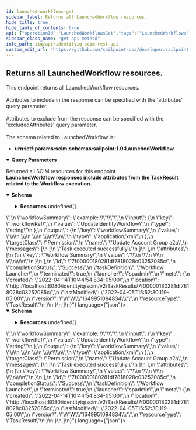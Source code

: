 ```yaml
---
id: launched-workflows-get
sidebar_label: Returns all LaunchedWorkflow resources.
hide_title: true
hide_table_of_contents: true
api: {"operationId":"LaunchedWorkflowsGet","tags":["LaunchedWorkflows"],"description":"This endpoint returns all LaunchedWorkflow resources. <br /><br />\nAttributes to include in the response can be specified with the 'attributes' query parameter. <br /><br /> \nAttributes to exclude from the response can be specified with the 'excludedAttributes' query parameter. <br /><br />\nThe schema related to LaunchedWorkflow is: \n- **urn:ietf:params:scim:schemas:sailpoint:1.0:LaunchedWorkflow**\n","parameters":[{"in":"query","name":"filter","schema":{"type":"string","example":"completed eq \"2022-05-03T16:40:34.271-05:00\""},"description":"Allows for query filters according to RFC-7644, Section 3.4.2.2 - not all operations are supported."},{"in":"query","name":"sortBy","schema":{"type":"string","example":"application"},"description":"Allows sorting the results by a resource's attributes."},{"in":"query","name":"sortOrder","schema":{"type":"string","default":"ascending"},"example":"descending","description":"Determines what order to sort results in."},{"in":"query","name":"startIndex","schema":{"type":"integer","example":10,"default":1},"description":"Determines the starting index of the result set."},{"in":"query","name":"count","schema":{"type":"integer","example":10,"default":1000},"description":"Specifies the number of results per page."},{"in":"query","name":"attributes","schema":{"type":"string","example":"name, expiration"},"description":"A comma-separated list of attributes to return in the response. This query parameter supersedes excludedAttributes, so providing the same attribute(s) to both will result in the attribute(s) being returned."},{"in":"query","name":"excludedAttributes","schema":{"type":"string","example":"identityRequestId"},"description":"A comma-separated list of attributes to exclude from the response. **Some attributes cannot be excluded.**"}],"responses":{"200":{"description":"Returned all SCIM resources for this endpoint. <br/> **LaunchedWorkflow responses include attributes from the TaskResult related to the Workflow execution.**","content":{"application/json":{"schema":{"properties":{"totalResults":{"description":"Number of resources returned for this endpoint","type":"integer","example":"1,"},"startIndex":{"description":"The starting index of the resource set list. Can be specified with startIndex query parameter.","type":"integer","example":1},"schemas":{"description":"SCIM Schema used for response.","type":"array","items":{"type":"string"},"example":["urn:ietf:params:scim:api:messages:2.0:ListResponse"]},"Resources":{"type":"array","items":{"properties":{"partitioned":{"description":"Flag to indicate this TaskResult is partitioned. (From the TaskResult used to launch the Workflow).","type":"boolean","example":true},"completed":{"type":"string","format":"date-time","description":"The completed DateTime of the TaskResult. (From the TaskResult used to launch the Workflow).","example":"2022-04-14T10:45:26.098-05:00"},"type":{"description":"Type of the TaskResult. (From the TaskResult used to launch the Workflow).","type":"string","example":"Workflow"},"launched":{"type":"string","format":"date-time","description":"The launched DateTime of the TaskResult. (From the TaskResult used to launch the Workflow).","example":"2022-04-14T10:45:26.114-05:00"},"pendingSignOffs":{"description":"The number of pending signoffs of this TaskResult. (From the TaskResult used to launch the Workflow).","type":"integer","example":2},"workflowName":{"description":"Name of the Workflow to launch.","type":"string","example":"Update Identity Adam.Kennedy AccessRequest"},"identityRequestId":{"description":"Id representing the identity request.","type":"string","example":"0000000001"},"workflowCaseId":{"description":"Id representing the workflow case (a running instance of a workflow).","type":"string","example":"c0a8019c808b1baa81808bde2c2201b3"},"workflowProcessId":{"type":"string","description":"Id representing the workflow monitoring process log.","example":"7f000001806719888180675c8f8a225g"},"retries":{"description":"The number of retries performed during the execution of provisioning activities.","type":"integer","example":1},"approvalSet":{"description":"XML representation of approvals.","type":"string","example":"example: <ApprovalSet><ApprovalItem application=\"SAP\" approver=\"John.Coleman\" assignmentId=\"25701d226e9d4f98a8e42fcebb61980f\" displayName=\"IT Role\" displayValue=\"SAP Admin\" id=\"7e314fb9b307481682b42f8e714b382d\" name=\"assignedRoles\" operation=\"Add\" state=\"Finished\" value=\"SAP Admin\"><Attributes> <Map><entry key=\"attachmentConfigList\"/><entry key=\"attachments\"/><entry key=\"flow\" value=\"AccessRequest\"/><entry key=\"id\" value=\"7f00000180281df7818028bfb3561254\"/><entry key=\"interface\" value=\"LCM\"/><entry key=\"operation\" value=\"RoleAdd\"/></Map></Attributes></ApprovalItem></ApprovalSet>"},"workflowSummary":{"description":"XML representation of the workflow summary.","type":"string","example":"example: \"<WorkflowSummary step=\"end\"><Interactions><ApprovalSummary completer=\"James Smith\" endDate=\"1651001587664\" owner=\"James.Smith\" request=\"Approve modification of entitlement ADDirectDemodata group: CN=a2a,OU=HierarchicalGroups,OU=DemoData,DC=test,DC=sailpoint,DC=com\" startDate=\"1651001561152\" state=\"Finished\" workItemId=\"7f000001806719888180675c9006016b\" workItemType=\"Approval\"/></Interactions></WorkflowSummary>\""},"input":{"description":"A list of input attributes of the Launched Workflow.","type":"object","properties":{"key":{"description":"The attribute key.","type":"string","example":"_workflowRef"},"value":{"description":"The attribute value.","type":"string","example":"UpdateIdentityWorkflow"},"type":{"description":"The attribute type.","type":"string","example":"string"}}},"output":{"description":"A list of output attributes of the Launched Workflow.","type":"object","properties":{"key":{"description":"The attribute key.","type":"string","example":"workflowSummary"},"value":{"description":"The attribute value.","type":"string","example":"<WorkflowSummary step=\"end\">\\n  <Interactions>\\n    <ApprovalSummary completer=\"James Smith\" endDate=\"1651001587664\" owner=\"James.Smith\" request=\"Approve modification of entitlement ADDirectDemodata group: CN=a2a,OU=HierarchicalGroups,OU=DemoData,DC=test,DC=sailpoint,DC=com\" startDate=\"1651001561152\" state=\"Finished\" workItemId=\"7f000001806719888180675c9006016b\" workItemType=\"Approval\"/>\\n  </Interactions>\\n</WorkflowSummary>\\n"},"type":{"description":"The attribute type.","type":"string","example":"application/xml"}}},"targetClass":{"description":"Target Class of the TaskResult. (From the TaskResult used to launch the Workflow).","type":"string","example":"Permission"},"name":{"description":"Name of the TaskResult. (From the TaskResult used to launch the Workflow).","type":"string","example":"Update Account Group a2a"},"messages":{"description":"List of messages of the TaskResult. (From the TaskResult used to launch the Workflow).","type":"array","items":{"example":["Task executed successfully."]}},"attributes":{"description":"A list of attributes of the TaskResult. (From the TaskResult used to launch the Workflow).","type":"array","items":{"properties":{"key":{"description":"The attribute key.","type":"string","example":"Workflow Summary"},"value":{"description":"The attribute value.","type":"string","example":"<WorkflowSummary step=\"end\">\\n  <Interactions>\\n    <ApprovalSummary completer=\"James Smith\" endDate=\"1651001587664\" owner=\"James.Smith\" request=\"Approve modification of entitlement ADDirectDemodata group: CN=a2a,OU=HierarchicalGroups,OU=DemoData,DC=test,DC=sailpoint,DC=com\" startDate=\"1651001561152\" state=\"Finished\" workItemId=\"7f000001806719888180675c9006016b\" workItemType=\"Approval\"/>\\n  </Interactions>\\n</WorkflowSummary>\\n"}}}},"id":{"description":"Unique identifier of the TaskResult. (From the TaskResult used to launch the Workflow).","type":"string","example":"7f00000180281df7818028c03252085c"},"completionStatus":{"type":"string","description":"Completion Status of the TaskResult. (From the TaskResult used to launch the Workflow).","enum":["Success","Warning","Error","Terminated","TempError"],"example":"Success"},"taskDefinition":{"type":"string","description":"Name of the TaskDefinition of the TaskResult. (From the TaskResult used to launch the Workflow).","example":"Workflow Launcher"},"terminated":{"description":"Flag to indicate this TaskResult is terminated. (From the TaskResult used to launch the Workflow).","type":"boolean","example":true},"launcher":{"description":"Launcher of the TaskResult. (From the TaskResult used to launch the Workflow).","type":"string","example":"spadmin"},"meta":{"type":"object","properties":{"created":{"description":"DateTime when the TaskResult was created. (From the TaskResult used to launch the Workflow).","type":"string","format":"date-time","example":"2022-04-14T10:44:54.834-05:00"},"location":{"description":"URL to the TaskResult. (From the TaskResult used to launch the Workflow).","type":"string","example":"http://localhost:8080/identityiq/scim/v2/TaskResults/7f00000180281df7818028c03252085c"},"lastModified":{"description":"DateTime of TaskResult last modification. (From the TaskResult used to launch the Workflow).","type":"string","format":"date-time","example":"2022-04-05T15:52:30.119-05:00"},"version":{"description":"TaskResult version. (From the TaskResult used to launch the Workflow).","type":"string","example":"\"W\"1649951094834\""},"resourceType":{"description":"Resource type of the metadata subject. (From the TaskResult used to launch the Workflow).","type":"string","example":"TaskResult"}}}}}}}}},"application/scim+json":{"schema":{"properties":{"totalResults":{"description":"Number of LaunchedWorkflow resources returned.","type":"integer","example":"1500,"},"startIndex":{"description":"The starting index of the resource set list. Can be specified with startIndex query parameter.","type":"integer","example":1},"schemas":{"description":"SCIM Schema used for response.","type":"array","items":{"type":"string"},"example":["urn:ietf:params:scim:api:messages:2.0:ListResponse"]},"Resources":{"description":"The SCIM resources returned for this endpoint.","type":"array","items":{"properties":{"partitioned":{"description":"Flag to indicate this TaskResult is partitioned. (From the TaskResult used to launch the Workflow).","type":"boolean","example":true},"completed":{"type":"string","format":"date-time","description":"The completed DateTime of the TaskResult. (From the TaskResult used to launch the Workflow).","example":"2022-04-14T10:45:26.098-05:00"},"type":{"description":"Type of the TaskResult. (From the TaskResult used to launch the Workflow).","type":"string","example":"Workflow"},"launched":{"type":"string","format":"date-time","description":"The launched DateTime of the TaskResult. (From the TaskResult used to launch the Workflow).","example":"2022-04-14T10:45:26.114-05:00"},"pendingSignOffs":{"description":"The number of pending signoffs of this TaskResult. (From the TaskResult used to launch the Workflow).","type":"integer","example":2},"workflowName":{"description":"Name of the Workflow to launch.","type":"string","example":"Update Identity Adam.Kennedy AccessRequest"},"identityRequestId":{"description":"Id representing the identity request.","type":"string","example":"0000000001"},"workflowCaseId":{"description":"Id representing the workflow case (a running instance of a workflow).","type":"string","example":"c0a8019c808b1baa81808bde2c2201b3"},"workflowProcessId":{"type":"string","description":"Id representing the workflow monitoring process log.","example":"7f000001806719888180675c8f8a225g"},"retries":{"description":"The number of retries performed during the execution of provisioning activities.","type":"integer","example":1},"approvalSet":{"description":"XML representation of approvals.","type":"string","example":"example: <ApprovalSet><ApprovalItem application=\"SAP\" approver=\"John.Coleman\" assignmentId=\"25701d226e9d4f98a8e42fcebb61980f\" displayName=\"IT Role\" displayValue=\"SAP Admin\" id=\"7e314fb9b307481682b42f8e714b382d\" name=\"assignedRoles\" operation=\"Add\" state=\"Finished\" value=\"SAP Admin\"><Attributes> <Map><entry key=\"attachmentConfigList\"/><entry key=\"attachments\"/><entry key=\"flow\" value=\"AccessRequest\"/><entry key=\"id\" value=\"7f00000180281df7818028bfb3561254\"/><entry key=\"interface\" value=\"LCM\"/><entry key=\"operation\" value=\"RoleAdd\"/></Map></Attributes></ApprovalItem></ApprovalSet>"},"workflowSummary":{"description":"XML representation of the workflow summary.","type":"string","example":"example: \"<WorkflowSummary step=\"end\"><Interactions><ApprovalSummary completer=\"James Smith\" endDate=\"1651001587664\" owner=\"James.Smith\" request=\"Approve modification of entitlement ADDirectDemodata group: CN=a2a,OU=HierarchicalGroups,OU=DemoData,DC=test,DC=sailpoint,DC=com\" startDate=\"1651001561152\" state=\"Finished\" workItemId=\"7f000001806719888180675c9006016b\" workItemType=\"Approval\"/></Interactions></WorkflowSummary>\""},"input":{"description":"A list of input attributes of the Launched Workflow.","type":"object","properties":{"key":{"description":"The attribute key.","type":"string","example":"_workflowRef"},"value":{"description":"The attribute value.","type":"string","example":"UpdateIdentityWorkflow"},"type":{"description":"The attribute type.","type":"string","example":"string"}}},"output":{"description":"A list of output attributes of the Launched Workflow.","type":"object","properties":{"key":{"description":"The attribute key.","type":"string","example":"workflowSummary"},"value":{"description":"The attribute value.","type":"string","example":"<WorkflowSummary step=\"end\">\\n  <Interactions>\\n    <ApprovalSummary completer=\"James Smith\" endDate=\"1651001587664\" owner=\"James.Smith\" request=\"Approve modification of entitlement ADDirectDemodata group: CN=a2a,OU=HierarchicalGroups,OU=DemoData,DC=test,DC=sailpoint,DC=com\" startDate=\"1651001561152\" state=\"Finished\" workItemId=\"7f000001806719888180675c9006016b\" workItemType=\"Approval\"/>\\n  </Interactions>\\n</WorkflowSummary>\\n"},"type":{"description":"The attribute type.","type":"string","example":"application/xml"}}},"targetClass":{"description":"Target Class of the TaskResult. (From the TaskResult used to launch the Workflow).","type":"string","example":"Permission"},"name":{"description":"Name of the TaskResult. (From the TaskResult used to launch the Workflow).","type":"string","example":"Update Account Group a2a"},"messages":{"description":"List of messages of the TaskResult. (From the TaskResult used to launch the Workflow).","type":"array","items":{"example":["Task executed successfully."]}},"attributes":{"description":"A list of attributes of the TaskResult. (From the TaskResult used to launch the Workflow).","type":"array","items":{"properties":{"key":{"description":"The attribute key.","type":"string","example":"Workflow Summary"},"value":{"description":"The attribute value.","type":"string","example":"<WorkflowSummary step=\"end\">\\n  <Interactions>\\n    <ApprovalSummary completer=\"James Smith\" endDate=\"1651001587664\" owner=\"James.Smith\" request=\"Approve modification of entitlement ADDirectDemodata group: CN=a2a,OU=HierarchicalGroups,OU=DemoData,DC=test,DC=sailpoint,DC=com\" startDate=\"1651001561152\" state=\"Finished\" workItemId=\"7f000001806719888180675c9006016b\" workItemType=\"Approval\"/>\\n  </Interactions>\\n</WorkflowSummary>\\n"}}}},"id":{"description":"Unique identifier of the TaskResult. (From the TaskResult used to launch the Workflow).","type":"string","example":"7f00000180281df7818028c03252085c"},"completionStatus":{"type":"string","description":"Completion Status of the TaskResult. (From the TaskResult used to launch the Workflow).","enum":["Success","Warning","Error","Terminated","TempError"],"example":"Success"},"taskDefinition":{"type":"string","description":"Name of the TaskDefinition of the TaskResult. (From the TaskResult used to launch the Workflow).","example":"Workflow Launcher"},"terminated":{"description":"Flag to indicate this TaskResult is terminated. (From the TaskResult used to launch the Workflow).","type":"boolean","example":true},"launcher":{"description":"Launcher of the TaskResult. (From the TaskResult used to launch the Workflow).","type":"string","example":"spadmin"},"meta":{"type":"object","properties":{"created":{"description":"DateTime when the TaskResult was created. (From the TaskResult used to launch the Workflow).","type":"string","format":"date-time","example":"2022-04-14T10:44:54.834-05:00"},"location":{"description":"URL to the TaskResult. (From the TaskResult used to launch the Workflow).","type":"string","example":"http://localhost:8080/identityiq/scim/v2/TaskResults/7f00000180281df7818028c03252085c"},"lastModified":{"description":"DateTime of TaskResult last modification. (From the TaskResult used to launch the Workflow).","type":"string","format":"date-time","example":"2022-04-05T15:52:30.119-05:00"},"version":{"description":"TaskResult version. (From the TaskResult used to launch the Workflow).","type":"string","example":"\"W\"1649951094834\""},"resourceType":{"description":"Resource type of the metadata subject. (From the TaskResult used to launch the Workflow).","type":"string","example":"TaskResult"}}}}}}}}}}}},"method":"get","path":"/LaunchedWorkflows","servers":[{"url":"http://localhost:8080/identityiq/scim/v2","description":"IdentityIQ SCIM server basepath and path to API."}],"security":[{"basicAuth":[]}],"securitySchemes":{"basicAuth":{"type":"http","scheme":"basic"}},"info":{"description":"IdentityIQ REST Endpoint Interface Documentation for SCIM\n","version":"8.3","title":"IdentityIQ SCIM REST API"},"postman":{"name":"Returns all LaunchedWorkflow resources.","description":{"content":"This endpoint returns all LaunchedWorkflow resources. <br /><br />\nAttributes to include in the response can be specified with the 'attributes' query parameter. <br /><br /> \nAttributes to exclude from the response can be specified with the 'excludedAttributes' query parameter. <br /><br />\nThe schema related to LaunchedWorkflow is: \n- **urn:ietf:params:scim:schemas:sailpoint:1.0:LaunchedWorkflow**\n","type":"text/plain"},"url":{"path":["LaunchedWorkflows"],"host":["{{baseUrl}}"],"query":[{"disabled":false,"description":{"content":"Allows for query filters according to RFC-7644, Section 3.4.2.2 - not all operations are supported.","type":"text/plain"},"key":"filter","value":""},{"disabled":false,"description":{"content":"Allows sorting the results by a resource's attributes.","type":"text/plain"},"key":"sortBy","value":""},{"disabled":false,"description":{"content":"Determines what order to sort results in.","type":"text/plain"},"key":"sortOrder","value":""},{"disabled":false,"description":{"content":"Determines the starting index of the result set.","type":"text/plain"},"key":"startIndex","value":""},{"disabled":false,"description":{"content":"Specifies the number of results per page.","type":"text/plain"},"key":"count","value":""},{"disabled":false,"description":{"content":"A comma-separated list of attributes to return in the response. This query parameter supersedes excludedAttributes, so providing the same attribute(s) to both will result in the attribute(s) being returned.","type":"text/plain"},"key":"attributes","value":""},{"disabled":false,"description":{"content":"A comma-separated list of attributes to exclude from the response. **Some attributes cannot be excluded.**","type":"text/plain"},"key":"excludedAttributes","value":""}],"variable":[]},"header":[{"key":"Accept","value":"application/json"}],"method":"GET"}}
sidebar_class_name: "get api-method"
info_path: iiq/api/identityiq-scim-rest-api
custom_edit_url: "https://github.com/sailpoint-oss/developer.sailpoint.com/issues/new?assignees=&labels=&template=bug-report.md&title=%5BBug%5D+Your+Bug+Report+Here Requesting changes to 'Returns all LaunchedWorkflow resources.' (launched-workflows-get)"
---
```



## Returns all LaunchedWorkflow resources.



This endpoint returns all LaunchedWorkflow resources. <br /><br />
Attributes to include in the response can be specified with the 'attributes' query parameter. <br /><br /> 
Attributes to exclude from the response can be specified with the 'excludedAttributes' query parameter. <br /><br />
The schema related to LaunchedWorkflow is: 
- **urn:ietf:params:scim:schemas:sailpoint:1.0:LaunchedWorkflow**


<details style={{"marginBottom":"1rem"}} data-collapsed={false} open={true}><summary style={{}}><strong>Query Parameters</strong></summary><div><ul><ParamsItem className={"paramsItem"} param={{"in":"query","name":"filter","schema":{"type":"string","example":"completed eq \"2022-05-03T16:40:34.271-05:00\""},"description":"Allows for query filters according to RFC-7644, Section 3.4.2.2 - not all operations are supported."}}></ParamsItem><ParamsItem className={"paramsItem"} param={{"in":"query","name":"sortBy","schema":{"type":"string","example":"application"},"description":"Allows sorting the results by a resource's attributes."}}></ParamsItem><ParamsItem className={"paramsItem"} param={{"in":"query","name":"sortOrder","schema":{"type":"string","default":"ascending"},"example":"descending","description":"Determines what order to sort results in."}}></ParamsItem><ParamsItem className={"paramsItem"} param={{"in":"query","name":"startIndex","schema":{"type":"integer","example":10,"default":1},"description":"Determines the starting index of the result set."}}></ParamsItem><ParamsItem className={"paramsItem"} param={{"in":"query","name":"count","schema":{"type":"integer","example":10,"default":1000},"description":"Specifies the number of results per page."}}></ParamsItem><ParamsItem className={"paramsItem"} param={{"in":"query","name":"attributes","schema":{"type":"string","example":"name, expiration"},"description":"A comma-separated list of attributes to return in the response. This query parameter supersedes excludedAttributes, so providing the same attribute(s) to both will result in the attribute(s) being returned."}}></ParamsItem><ParamsItem className={"paramsItem"} param={{"in":"query","name":"excludedAttributes","schema":{"type":"string","example":"identityRequestId"},"description":"A comma-separated list of attributes to exclude from the response. **Some attributes cannot be excluded.**"}}></ParamsItem></ul></div></details><div><ApiTabs><TabItem label={"200"} value={"200"}><div>

Returned all SCIM resources for this endpoint. <br/> **LaunchedWorkflow responses include attributes from the TaskResult related to the Workflow execution.**

</div><div><MimeTabs schemaType={"response"}><TabItem label={"application/json"} value={"application/json"}><SchemaTabs><TabItem label={"Schema"} value={"Schema"}><details style={{}} data-collapsed={false} open={true}><summary style={{"textAlign":"left"}}><strong>Schema</strong></summary><div style={{"textAlign":"left","marginLeft":"1rem"}}></div><ul style={{"marginLeft":"1rem"}}><SchemaItem collapsible={false} name={"totalResults"} required={false} deprecated={undefined} schemaDescription={"Number of resources returned for this endpoint"} schemaName={"integer"} qualifierMessage={undefined} defaultValue={undefined}></SchemaItem><SchemaItem collapsible={false} name={"startIndex"} required={false} deprecated={undefined} schemaDescription={"The starting index of the resource set list. Can be specified with startIndex query parameter."} schemaName={"integer"} qualifierMessage={undefined} defaultValue={undefined}></SchemaItem><SchemaItem collapsible={false} name={"schemas"} required={false} deprecated={undefined} schemaDescription={"SCIM Schema used for response."} schemaName={"string[]"} qualifierMessage={undefined} defaultValue={undefined}></SchemaItem><SchemaItem collapsible={true} className={"schemaItem"}><details style={{}}><summary style={{}}><strong>Resources</strong><span style={{"opacity":"0.6"}}> undefined[]</span></summary><div style={{"marginLeft":"1rem"}}><SchemaItem collapsible={false} name={"partitioned"} required={false} deprecated={undefined} schemaDescription={"Flag to indicate this TaskResult is partitioned. (From the TaskResult used to launch the Workflow)."} schemaName={"boolean"} qualifierMessage={undefined} defaultValue={undefined}></SchemaItem><SchemaItem collapsible={false} name={"completed"} required={false} deprecated={undefined} schemaDescription={"The completed DateTime of the TaskResult. (From the TaskResult used to launch the Workflow)."} schemaName={"date-time"} qualifierMessage={undefined} defaultValue={undefined}></SchemaItem><SchemaItem collapsible={false} name={"type"} required={false} deprecated={undefined} schemaDescription={"Type of the TaskResult. (From the TaskResult used to launch the Workflow)."} schemaName={"string"} qualifierMessage={undefined} defaultValue={undefined}></SchemaItem><SchemaItem collapsible={false} name={"launched"} required={false} deprecated={undefined} schemaDescription={"The launched DateTime of the TaskResult. (From the TaskResult used to launch the Workflow)."} schemaName={"date-time"} qualifierMessage={undefined} defaultValue={undefined}></SchemaItem><SchemaItem collapsible={false} name={"pendingSignOffs"} required={false} deprecated={undefined} schemaDescription={"The number of pending signoffs of this TaskResult. (From the TaskResult used to launch the Workflow)."} schemaName={"integer"} qualifierMessage={undefined} defaultValue={undefined}></SchemaItem><SchemaItem collapsible={false} name={"workflowName"} required={false} deprecated={undefined} schemaDescription={"Name of the Workflow to launch."} schemaName={"string"} qualifierMessage={undefined} defaultValue={undefined}></SchemaItem><SchemaItem collapsible={false} name={"identityRequestId"} required={false} deprecated={undefined} schemaDescription={"Id representing the identity request."} schemaName={"string"} qualifierMessage={undefined} defaultValue={undefined}></SchemaItem><SchemaItem collapsible={false} name={"workflowCaseId"} required={false} deprecated={undefined} schemaDescription={"Id representing the workflow case (a running instance of a workflow)."} schemaName={"string"} qualifierMessage={undefined} defaultValue={undefined}></SchemaItem><SchemaItem collapsible={false} name={"workflowProcessId"} required={false} deprecated={undefined} schemaDescription={"Id representing the workflow monitoring process log."} schemaName={"string"} qualifierMessage={undefined} defaultValue={undefined}></SchemaItem><SchemaItem collapsible={false} name={"retries"} required={false} deprecated={undefined} schemaDescription={"The number of retries performed during the execution of provisioning activities."} schemaName={"integer"} qualifierMessage={undefined} defaultValue={undefined}></SchemaItem><SchemaItem collapsible={false} name={"approvalSet"} required={false} deprecated={undefined} schemaDescription={"XML representation of approvals."} schemaName={"string"} qualifierMessage={undefined} defaultValue={undefined}></SchemaItem><SchemaItem collapsible={false} name={"workflowSummary"} required={false} deprecated={undefined} schemaDescription={"XML representation of the workflow summary."} schemaName={"string"} qualifierMessage={undefined} defaultValue={undefined}></SchemaItem><SchemaItem collapsible={true} className={"schemaItem"}><details style={{}}><summary style={{}}><strong>input</strong><span style={{"opacity":"0.6"}}> object</span></summary><div style={{"marginLeft":"1rem"}}><div style={{"marginTop":".5rem","marginBottom":".5rem"}}>

A list of input attributes of the Launched Workflow.

</div><SchemaItem collapsible={false} name={"key"} required={false} deprecated={undefined} schemaDescription={"The attribute key."} schemaName={"string"} qualifierMessage={undefined} defaultValue={undefined}></SchemaItem><SchemaItem collapsible={false} name={"value"} required={false} deprecated={undefined} schemaDescription={"The attribute value."} schemaName={"string"} qualifierMessage={undefined} defaultValue={undefined}></SchemaItem><SchemaItem collapsible={false} name={"type"} required={false} deprecated={undefined} schemaDescription={"The attribute type."} schemaName={"string"} qualifierMessage={undefined} defaultValue={undefined}></SchemaItem></div></details></SchemaItem><SchemaItem collapsible={true} className={"schemaItem"}><details style={{}}><summary style={{}}><strong>output</strong><span style={{"opacity":"0.6"}}> object</span></summary><div style={{"marginLeft":"1rem"}}><div style={{"marginTop":".5rem","marginBottom":".5rem"}}>

A list of output attributes of the Launched Workflow.

</div><SchemaItem collapsible={false} name={"key"} required={false} deprecated={undefined} schemaDescription={"The attribute key."} schemaName={"string"} qualifierMessage={undefined} defaultValue={undefined}></SchemaItem><SchemaItem collapsible={false} name={"value"} required={false} deprecated={undefined} schemaDescription={"The attribute value."} schemaName={"string"} qualifierMessage={undefined} defaultValue={undefined}></SchemaItem><SchemaItem collapsible={false} name={"type"} required={false} deprecated={undefined} schemaDescription={"The attribute type."} schemaName={"string"} qualifierMessage={undefined} defaultValue={undefined}></SchemaItem></div></details></SchemaItem><SchemaItem collapsible={false} name={"targetClass"} required={false} deprecated={undefined} schemaDescription={"Target Class of the TaskResult. (From the TaskResult used to launch the Workflow)."} schemaName={"string"} qualifierMessage={undefined} defaultValue={undefined}></SchemaItem><SchemaItem collapsible={false} name={"name"} required={false} deprecated={undefined} schemaDescription={"Name of the TaskResult. (From the TaskResult used to launch the Workflow)."} schemaName={"string"} qualifierMessage={undefined} defaultValue={undefined}></SchemaItem><SchemaItem collapsible={false} name={"messages"} required={false} deprecated={undefined} schemaDescription={"List of messages of the TaskResult. (From the TaskResult used to launch the Workflow)."} schemaName={"undefined[]"} qualifierMessage={undefined} defaultValue={undefined}></SchemaItem><SchemaItem collapsible={true} className={"schemaItem"}><details style={{}}><summary style={{}}><strong>attributes</strong><span style={{"opacity":"0.6"}}> undefined[]</span></summary><div style={{"marginLeft":"1rem"}}><div style={{"marginTop":".5rem","marginBottom":".5rem"}}>

A list of attributes of the TaskResult. (From the TaskResult used to launch the Workflow).

</div><SchemaItem collapsible={false} name={"key"} required={false} deprecated={undefined} schemaDescription={"The attribute key."} schemaName={"string"} qualifierMessage={undefined} defaultValue={undefined}></SchemaItem><SchemaItem collapsible={false} name={"value"} required={false} deprecated={undefined} schemaDescription={"The attribute value."} schemaName={"string"} qualifierMessage={undefined} defaultValue={undefined}></SchemaItem></div></details></SchemaItem><SchemaItem collapsible={false} name={"id"} required={false} deprecated={undefined} schemaDescription={"Unique identifier of the TaskResult. (From the TaskResult used to launch the Workflow)."} schemaName={"string"} qualifierMessage={undefined} defaultValue={undefined}></SchemaItem><SchemaItem collapsible={false} name={"completionStatus"} required={false} deprecated={undefined} schemaDescription={"Completion Status of the TaskResult. (From the TaskResult used to launch the Workflow)."} schemaName={"string"} qualifierMessage={"**Possible values:** [`Success`, `Warning`, `Error`, `Terminated`, `TempError`]"} defaultValue={undefined}></SchemaItem><SchemaItem collapsible={false} name={"taskDefinition"} required={false} deprecated={undefined} schemaDescription={"Name of the TaskDefinition of the TaskResult. (From the TaskResult used to launch the Workflow)."} schemaName={"string"} qualifierMessage={undefined} defaultValue={undefined}></SchemaItem><SchemaItem collapsible={false} name={"terminated"} required={false} deprecated={undefined} schemaDescription={"Flag to indicate this TaskResult is terminated. (From the TaskResult used to launch the Workflow)."} schemaName={"boolean"} qualifierMessage={undefined} defaultValue={undefined}></SchemaItem><SchemaItem collapsible={false} name={"launcher"} required={false} deprecated={undefined} schemaDescription={"Launcher of the TaskResult. (From the TaskResult used to launch the Workflow)."} schemaName={"string"} qualifierMessage={undefined} defaultValue={undefined}></SchemaItem><SchemaItem collapsible={true} className={"schemaItem"}><details style={{}}><summary style={{}}><strong>meta</strong><span style={{"opacity":"0.6"}}> object</span></summary><div style={{"marginLeft":"1rem"}}><SchemaItem collapsible={false} name={"created"} required={false} deprecated={undefined} schemaDescription={"DateTime when the TaskResult was created. (From the TaskResult used to launch the Workflow)."} schemaName={"date-time"} qualifierMessage={undefined} defaultValue={undefined}></SchemaItem><SchemaItem collapsible={false} name={"location"} required={false} deprecated={undefined} schemaDescription={"URL to the TaskResult. (From the TaskResult used to launch the Workflow)."} schemaName={"string"} qualifierMessage={undefined} defaultValue={undefined}></SchemaItem><SchemaItem collapsible={false} name={"lastModified"} required={false} deprecated={undefined} schemaDescription={"DateTime of TaskResult last modification. (From the TaskResult used to launch the Workflow)."} schemaName={"date-time"} qualifierMessage={undefined} defaultValue={undefined}></SchemaItem><SchemaItem collapsible={false} name={"version"} required={false} deprecated={undefined} schemaDescription={"TaskResult version. (From the TaskResult used to launch the Workflow)."} schemaName={"string"} qualifierMessage={undefined} defaultValue={undefined}></SchemaItem><SchemaItem collapsible={false} name={"resourceType"} required={false} deprecated={undefined} schemaDescription={"Resource type of the metadata subject. (From the TaskResult used to launch the Workflow)."} schemaName={"string"} qualifierMessage={undefined} defaultValue={undefined}></SchemaItem></div></details></SchemaItem></div></details></SchemaItem></ul></details></TabItem><TabItem label={"Example (from schema)"} value={"Example (from schema)"}><ResponseSamples responseExample={"{\n  \"totalResults\": \"1,\",\n  \"startIndex\": 1,\n  \"schemas\": [\n    \"urn:ietf:params:scim:api:messages:2.0:ListResponse\"\n  ],\n  \"Resources\": [\n    {\n      \"partitioned\": true,\n      \"completed\": \"2022-04-14T10:45:26.098-05:00\",\n      \"type\": \"Workflow\",\n      \"launched\": \"2022-04-14T10:45:26.114-05:00\",\n      \"pendingSignOffs\": 2,\n      \"workflowName\": \"Update Identity Adam.Kennedy AccessRequest\",\n      \"identityRequestId\": \"0000000001\",\n      \"workflowCaseId\": \"c0a8019c808b1baa81808bde2c2201b3\",\n      \"workflowProcessId\": \"7f000001806719888180675c8f8a225g\",\n      \"retries\": 1,\n      \"approvalSet\": \"example: <ApprovalSet><ApprovalItem application=\\\"SAP\\\" approver=\\\"John.Coleman\\\" assignmentId=\\\"25701d226e9d4f98a8e42fcebb61980f\\\" displayName=\\\"IT Role\\\" displayValue=\\\"SAP Admin\\\" id=\\\"7e314fb9b307481682b42f8e714b382d\\\" name=\\\"assignedRoles\\\" operation=\\\"Add\\\" state=\\\"Finished\\\" value=\\\"SAP Admin\\\"><Attributes> <Map><entry key=\\\"attachmentConfigList\\\"/><entry key=\\\"attachments\\\"/><entry key=\\\"flow\\\" value=\\\"AccessRequest\\\"/><entry key=\\\"id\\\" value=\\\"7f00000180281df7818028bfb3561254\\\"/><entry key=\\\"interface\\\" value=\\\"LCM\\\"/><entry key=\\\"operation\\\" value=\\\"RoleAdd\\\"/></Map></Attributes></ApprovalItem></ApprovalSet>\",\n      \"workflowSummary\": \"example: \\\"<WorkflowSummary step=\\\"end\\\"><Interactions><ApprovalSummary completer=\\\"James Smith\\\" endDate=\\\"1651001587664\\\" owner=\\\"James.Smith\\\" request=\\\"Approve modification of entitlement ADDirectDemodata group: CN=a2a,OU=HierarchicalGroups,OU=DemoData,DC=test,DC=sailpoint,DC=com\\\" startDate=\\\"1651001561152\\\" state=\\\"Finished\\\" workItemId=\\\"7f000001806719888180675c9006016b\\\" workItemType=\\\"Approval\\\"/></Interactions></WorkflowSummary>\\\"\",\n      \"input\": {\n        \"key\": \"_workflowRef\",\n        \"value\": \"UpdateIdentityWorkflow\",\n        \"type\": \"string\"\n      },\n      \"output\": {\n        \"key\": \"workflowSummary\",\n        \"value\": \"<WorkflowSummary step=\\\"end\\\">\\\\n  <Interactions>\\\\n    <ApprovalSummary completer=\\\"James Smith\\\" endDate=\\\"1651001587664\\\" owner=\\\"James.Smith\\\" request=\\\"Approve modification of entitlement ADDirectDemodata group: CN=a2a,OU=HierarchicalGroups,OU=DemoData,DC=test,DC=sailpoint,DC=com\\\" startDate=\\\"1651001561152\\\" state=\\\"Finished\\\" workItemId=\\\"7f000001806719888180675c9006016b\\\" workItemType=\\\"Approval\\\"/>\\\\n  </Interactions>\\\\n</WorkflowSummary>\\\\n\",\n        \"type\": \"application/xml\"\n      },\n      \"targetClass\": \"Permission\",\n      \"name\": \"Update Account Group a2a\",\n      \"messages\": [\n        [\n          \"Task executed successfully.\"\n        ]\n      ],\n      \"attributes\": [\n        {\n          \"key\": \"Workflow Summary\",\n          \"value\": \"<WorkflowSummary step=\\\"end\\\">\\\\n  <Interactions>\\\\n    <ApprovalSummary completer=\\\"James Smith\\\" endDate=\\\"1651001587664\\\" owner=\\\"James.Smith\\\" request=\\\"Approve modification of entitlement ADDirectDemodata group: CN=a2a,OU=HierarchicalGroups,OU=DemoData,DC=test,DC=sailpoint,DC=com\\\" startDate=\\\"1651001561152\\\" state=\\\"Finished\\\" workItemId=\\\"7f000001806719888180675c9006016b\\\" workItemType=\\\"Approval\\\"/>\\\\n  </Interactions>\\\\n</WorkflowSummary>\\\\n\"\n        }\n      ],\n      \"id\": \"7f00000180281df7818028c03252085c\",\n      \"completionStatus\": \"Success\",\n      \"taskDefinition\": \"Workflow Launcher\",\n      \"terminated\": true,\n      \"launcher\": \"spadmin\",\n      \"meta\": {\n        \"created\": \"2022-04-14T10:44:54.834-05:00\",\n        \"location\": \"http://localhost:8080/identityiq/scim/v2/TaskResults/7f00000180281df7818028c03252085c\",\n        \"lastModified\": \"2022-04-05T15:52:30.119-05:00\",\n        \"version\": \"\\\"W\\\"1649951094834\\\"\",\n        \"resourceType\": \"TaskResult\"\n      }\n    }\n  ]\n}"} language={"json"}></ResponseSamples></TabItem></SchemaTabs></TabItem><TabItem label={"application/scim+json"} value={"application/scim+json"}><SchemaTabs><TabItem label={"Schema"} value={"Schema"}><details style={{}} data-collapsed={false} open={true}><summary style={{"textAlign":"left"}}><strong>Schema</strong></summary><div style={{"textAlign":"left","marginLeft":"1rem"}}></div><ul style={{"marginLeft":"1rem"}}><SchemaItem collapsible={false} name={"totalResults"} required={false} deprecated={undefined} schemaDescription={"Number of LaunchedWorkflow resources returned."} schemaName={"integer"} qualifierMessage={undefined} defaultValue={undefined}></SchemaItem><SchemaItem collapsible={false} name={"startIndex"} required={false} deprecated={undefined} schemaDescription={"The starting index of the resource set list. Can be specified with startIndex query parameter."} schemaName={"integer"} qualifierMessage={undefined} defaultValue={undefined}></SchemaItem><SchemaItem collapsible={false} name={"schemas"} required={false} deprecated={undefined} schemaDescription={"SCIM Schema used for response."} schemaName={"string[]"} qualifierMessage={undefined} defaultValue={undefined}></SchemaItem><SchemaItem collapsible={true} className={"schemaItem"}><details style={{}}><summary style={{}}><strong>Resources</strong><span style={{"opacity":"0.6"}}> undefined[]</span></summary><div style={{"marginLeft":"1rem"}}><div style={{"marginTop":".5rem","marginBottom":".5rem"}}>

The SCIM resources returned for this endpoint.

</div><SchemaItem collapsible={false} name={"partitioned"} required={false} deprecated={undefined} schemaDescription={"Flag to indicate this TaskResult is partitioned. (From the TaskResult used to launch the Workflow)."} schemaName={"boolean"} qualifierMessage={undefined} defaultValue={undefined}></SchemaItem><SchemaItem collapsible={false} name={"completed"} required={false} deprecated={undefined} schemaDescription={"The completed DateTime of the TaskResult. (From the TaskResult used to launch the Workflow)."} schemaName={"date-time"} qualifierMessage={undefined} defaultValue={undefined}></SchemaItem><SchemaItem collapsible={false} name={"type"} required={false} deprecated={undefined} schemaDescription={"Type of the TaskResult. (From the TaskResult used to launch the Workflow)."} schemaName={"string"} qualifierMessage={undefined} defaultValue={undefined}></SchemaItem><SchemaItem collapsible={false} name={"launched"} required={false} deprecated={undefined} schemaDescription={"The launched DateTime of the TaskResult. (From the TaskResult used to launch the Workflow)."} schemaName={"date-time"} qualifierMessage={undefined} defaultValue={undefined}></SchemaItem><SchemaItem collapsible={false} name={"pendingSignOffs"} required={false} deprecated={undefined} schemaDescription={"The number of pending signoffs of this TaskResult. (From the TaskResult used to launch the Workflow)."} schemaName={"integer"} qualifierMessage={undefined} defaultValue={undefined}></SchemaItem><SchemaItem collapsible={false} name={"workflowName"} required={false} deprecated={undefined} schemaDescription={"Name of the Workflow to launch."} schemaName={"string"} qualifierMessage={undefined} defaultValue={undefined}></SchemaItem><SchemaItem collapsible={false} name={"identityRequestId"} required={false} deprecated={undefined} schemaDescription={"Id representing the identity request."} schemaName={"string"} qualifierMessage={undefined} defaultValue={undefined}></SchemaItem><SchemaItem collapsible={false} name={"workflowCaseId"} required={false} deprecated={undefined} schemaDescription={"Id representing the workflow case (a running instance of a workflow)."} schemaName={"string"} qualifierMessage={undefined} defaultValue={undefined}></SchemaItem><SchemaItem collapsible={false} name={"workflowProcessId"} required={false} deprecated={undefined} schemaDescription={"Id representing the workflow monitoring process log."} schemaName={"string"} qualifierMessage={undefined} defaultValue={undefined}></SchemaItem><SchemaItem collapsible={false} name={"retries"} required={false} deprecated={undefined} schemaDescription={"The number of retries performed during the execution of provisioning activities."} schemaName={"integer"} qualifierMessage={undefined} defaultValue={undefined}></SchemaItem><SchemaItem collapsible={false} name={"approvalSet"} required={false} deprecated={undefined} schemaDescription={"XML representation of approvals."} schemaName={"string"} qualifierMessage={undefined} defaultValue={undefined}></SchemaItem><SchemaItem collapsible={false} name={"workflowSummary"} required={false} deprecated={undefined} schemaDescription={"XML representation of the workflow summary."} schemaName={"string"} qualifierMessage={undefined} defaultValue={undefined}></SchemaItem><SchemaItem collapsible={true} className={"schemaItem"}><details style={{}}><summary style={{}}><strong>input</strong><span style={{"opacity":"0.6"}}> object</span></summary><div style={{"marginLeft":"1rem"}}><div style={{"marginTop":".5rem","marginBottom":".5rem"}}>

A list of input attributes of the Launched Workflow.

</div><SchemaItem collapsible={false} name={"key"} required={false} deprecated={undefined} schemaDescription={"The attribute key."} schemaName={"string"} qualifierMessage={undefined} defaultValue={undefined}></SchemaItem><SchemaItem collapsible={false} name={"value"} required={false} deprecated={undefined} schemaDescription={"The attribute value."} schemaName={"string"} qualifierMessage={undefined} defaultValue={undefined}></SchemaItem><SchemaItem collapsible={false} name={"type"} required={false} deprecated={undefined} schemaDescription={"The attribute type."} schemaName={"string"} qualifierMessage={undefined} defaultValue={undefined}></SchemaItem></div></details></SchemaItem><SchemaItem collapsible={true} className={"schemaItem"}><details style={{}}><summary style={{}}><strong>output</strong><span style={{"opacity":"0.6"}}> object</span></summary><div style={{"marginLeft":"1rem"}}><div style={{"marginTop":".5rem","marginBottom":".5rem"}}>

A list of output attributes of the Launched Workflow.

</div><SchemaItem collapsible={false} name={"key"} required={false} deprecated={undefined} schemaDescription={"The attribute key."} schemaName={"string"} qualifierMessage={undefined} defaultValue={undefined}></SchemaItem><SchemaItem collapsible={false} name={"value"} required={false} deprecated={undefined} schemaDescription={"The attribute value."} schemaName={"string"} qualifierMessage={undefined} defaultValue={undefined}></SchemaItem><SchemaItem collapsible={false} name={"type"} required={false} deprecated={undefined} schemaDescription={"The attribute type."} schemaName={"string"} qualifierMessage={undefined} defaultValue={undefined}></SchemaItem></div></details></SchemaItem><SchemaItem collapsible={false} name={"targetClass"} required={false} deprecated={undefined} schemaDescription={"Target Class of the TaskResult. (From the TaskResult used to launch the Workflow)."} schemaName={"string"} qualifierMessage={undefined} defaultValue={undefined}></SchemaItem><SchemaItem collapsible={false} name={"name"} required={false} deprecated={undefined} schemaDescription={"Name of the TaskResult. (From the TaskResult used to launch the Workflow)."} schemaName={"string"} qualifierMessage={undefined} defaultValue={undefined}></SchemaItem><SchemaItem collapsible={false} name={"messages"} required={false} deprecated={undefined} schemaDescription={"List of messages of the TaskResult. (From the TaskResult used to launch the Workflow)."} schemaName={"undefined[]"} qualifierMessage={undefined} defaultValue={undefined}></SchemaItem><SchemaItem collapsible={true} className={"schemaItem"}><details style={{}}><summary style={{}}><strong>attributes</strong><span style={{"opacity":"0.6"}}> undefined[]</span></summary><div style={{"marginLeft":"1rem"}}><div style={{"marginTop":".5rem","marginBottom":".5rem"}}>

A list of attributes of the TaskResult. (From the TaskResult used to launch the Workflow).

</div><SchemaItem collapsible={false} name={"key"} required={false} deprecated={undefined} schemaDescription={"The attribute key."} schemaName={"string"} qualifierMessage={undefined} defaultValue={undefined}></SchemaItem><SchemaItem collapsible={false} name={"value"} required={false} deprecated={undefined} schemaDescription={"The attribute value."} schemaName={"string"} qualifierMessage={undefined} defaultValue={undefined}></SchemaItem></div></details></SchemaItem><SchemaItem collapsible={false} name={"id"} required={false} deprecated={undefined} schemaDescription={"Unique identifier of the TaskResult. (From the TaskResult used to launch the Workflow)."} schemaName={"string"} qualifierMessage={undefined} defaultValue={undefined}></SchemaItem><SchemaItem collapsible={false} name={"completionStatus"} required={false} deprecated={undefined} schemaDescription={"Completion Status of the TaskResult. (From the TaskResult used to launch the Workflow)."} schemaName={"string"} qualifierMessage={"**Possible values:** [`Success`, `Warning`, `Error`, `Terminated`, `TempError`]"} defaultValue={undefined}></SchemaItem><SchemaItem collapsible={false} name={"taskDefinition"} required={false} deprecated={undefined} schemaDescription={"Name of the TaskDefinition of the TaskResult. (From the TaskResult used to launch the Workflow)."} schemaName={"string"} qualifierMessage={undefined} defaultValue={undefined}></SchemaItem><SchemaItem collapsible={false} name={"terminated"} required={false} deprecated={undefined} schemaDescription={"Flag to indicate this TaskResult is terminated. (From the TaskResult used to launch the Workflow)."} schemaName={"boolean"} qualifierMessage={undefined} defaultValue={undefined}></SchemaItem><SchemaItem collapsible={false} name={"launcher"} required={false} deprecated={undefined} schemaDescription={"Launcher of the TaskResult. (From the TaskResult used to launch the Workflow)."} schemaName={"string"} qualifierMessage={undefined} defaultValue={undefined}></SchemaItem><SchemaItem collapsible={true} className={"schemaItem"}><details style={{}}><summary style={{}}><strong>meta</strong><span style={{"opacity":"0.6"}}> object</span></summary><div style={{"marginLeft":"1rem"}}><SchemaItem collapsible={false} name={"created"} required={false} deprecated={undefined} schemaDescription={"DateTime when the TaskResult was created. (From the TaskResult used to launch the Workflow)."} schemaName={"date-time"} qualifierMessage={undefined} defaultValue={undefined}></SchemaItem><SchemaItem collapsible={false} name={"location"} required={false} deprecated={undefined} schemaDescription={"URL to the TaskResult. (From the TaskResult used to launch the Workflow)."} schemaName={"string"} qualifierMessage={undefined} defaultValue={undefined}></SchemaItem><SchemaItem collapsible={false} name={"lastModified"} required={false} deprecated={undefined} schemaDescription={"DateTime of TaskResult last modification. (From the TaskResult used to launch the Workflow)."} schemaName={"date-time"} qualifierMessage={undefined} defaultValue={undefined}></SchemaItem><SchemaItem collapsible={false} name={"version"} required={false} deprecated={undefined} schemaDescription={"TaskResult version. (From the TaskResult used to launch the Workflow)."} schemaName={"string"} qualifierMessage={undefined} defaultValue={undefined}></SchemaItem><SchemaItem collapsible={false} name={"resourceType"} required={false} deprecated={undefined} schemaDescription={"Resource type of the metadata subject. (From the TaskResult used to launch the Workflow)."} schemaName={"string"} qualifierMessage={undefined} defaultValue={undefined}></SchemaItem></div></details></SchemaItem></div></details></SchemaItem></ul></details></TabItem><TabItem label={"Example (from schema)"} value={"Example (from schema)"}><ResponseSamples responseExample={"{\n  \"totalResults\": \"1500,\",\n  \"startIndex\": 1,\n  \"schemas\": [\n    \"urn:ietf:params:scim:api:messages:2.0:ListResponse\"\n  ],\n  \"Resources\": [\n    {\n      \"partitioned\": true,\n      \"completed\": \"2022-04-14T10:45:26.098-05:00\",\n      \"type\": \"Workflow\",\n      \"launched\": \"2022-04-14T10:45:26.114-05:00\",\n      \"pendingSignOffs\": 2,\n      \"workflowName\": \"Update Identity Adam.Kennedy AccessRequest\",\n      \"identityRequestId\": \"0000000001\",\n      \"workflowCaseId\": \"c0a8019c808b1baa81808bde2c2201b3\",\n      \"workflowProcessId\": \"7f000001806719888180675c8f8a225g\",\n      \"retries\": 1,\n      \"approvalSet\": \"example: <ApprovalSet><ApprovalItem application=\\\"SAP\\\" approver=\\\"John.Coleman\\\" assignmentId=\\\"25701d226e9d4f98a8e42fcebb61980f\\\" displayName=\\\"IT Role\\\" displayValue=\\\"SAP Admin\\\" id=\\\"7e314fb9b307481682b42f8e714b382d\\\" name=\\\"assignedRoles\\\" operation=\\\"Add\\\" state=\\\"Finished\\\" value=\\\"SAP Admin\\\"><Attributes> <Map><entry key=\\\"attachmentConfigList\\\"/><entry key=\\\"attachments\\\"/><entry key=\\\"flow\\\" value=\\\"AccessRequest\\\"/><entry key=\\\"id\\\" value=\\\"7f00000180281df7818028bfb3561254\\\"/><entry key=\\\"interface\\\" value=\\\"LCM\\\"/><entry key=\\\"operation\\\" value=\\\"RoleAdd\\\"/></Map></Attributes></ApprovalItem></ApprovalSet>\",\n      \"workflowSummary\": \"example: \\\"<WorkflowSummary step=\\\"end\\\"><Interactions><ApprovalSummary completer=\\\"James Smith\\\" endDate=\\\"1651001587664\\\" owner=\\\"James.Smith\\\" request=\\\"Approve modification of entitlement ADDirectDemodata group: CN=a2a,OU=HierarchicalGroups,OU=DemoData,DC=test,DC=sailpoint,DC=com\\\" startDate=\\\"1651001561152\\\" state=\\\"Finished\\\" workItemId=\\\"7f000001806719888180675c9006016b\\\" workItemType=\\\"Approval\\\"/></Interactions></WorkflowSummary>\\\"\",\n      \"input\": {\n        \"key\": \"_workflowRef\",\n        \"value\": \"UpdateIdentityWorkflow\",\n        \"type\": \"string\"\n      },\n      \"output\": {\n        \"key\": \"workflowSummary\",\n        \"value\": \"<WorkflowSummary step=\\\"end\\\">\\\\n  <Interactions>\\\\n    <ApprovalSummary completer=\\\"James Smith\\\" endDate=\\\"1651001587664\\\" owner=\\\"James.Smith\\\" request=\\\"Approve modification of entitlement ADDirectDemodata group: CN=a2a,OU=HierarchicalGroups,OU=DemoData,DC=test,DC=sailpoint,DC=com\\\" startDate=\\\"1651001561152\\\" state=\\\"Finished\\\" workItemId=\\\"7f000001806719888180675c9006016b\\\" workItemType=\\\"Approval\\\"/>\\\\n  </Interactions>\\\\n</WorkflowSummary>\\\\n\",\n        \"type\": \"application/xml\"\n      },\n      \"targetClass\": \"Permission\",\n      \"name\": \"Update Account Group a2a\",\n      \"messages\": [\n        [\n          \"Task executed successfully.\"\n        ]\n      ],\n      \"attributes\": [\n        {\n          \"key\": \"Workflow Summary\",\n          \"value\": \"<WorkflowSummary step=\\\"end\\\">\\\\n  <Interactions>\\\\n    <ApprovalSummary completer=\\\"James Smith\\\" endDate=\\\"1651001587664\\\" owner=\\\"James.Smith\\\" request=\\\"Approve modification of entitlement ADDirectDemodata group: CN=a2a,OU=HierarchicalGroups,OU=DemoData,DC=test,DC=sailpoint,DC=com\\\" startDate=\\\"1651001561152\\\" state=\\\"Finished\\\" workItemId=\\\"7f000001806719888180675c9006016b\\\" workItemType=\\\"Approval\\\"/>\\\\n  </Interactions>\\\\n</WorkflowSummary>\\\\n\"\n        }\n      ],\n      \"id\": \"7f00000180281df7818028c03252085c\",\n      \"completionStatus\": \"Success\",\n      \"taskDefinition\": \"Workflow Launcher\",\n      \"terminated\": true,\n      \"launcher\": \"spadmin\",\n      \"meta\": {\n        \"created\": \"2022-04-14T10:44:54.834-05:00\",\n        \"location\": \"http://localhost:8080/identityiq/scim/v2/TaskResults/7f00000180281df7818028c03252085c\",\n        \"lastModified\": \"2022-04-05T15:52:30.119-05:00\",\n        \"version\": \"\\\"W\\\"1649951094834\\\"\",\n        \"resourceType\": \"TaskResult\"\n      }\n    }\n  ]\n}"} language={"json"}></ResponseSamples></TabItem></SchemaTabs></TabItem></MimeTabs></div></TabItem></ApiTabs></div>